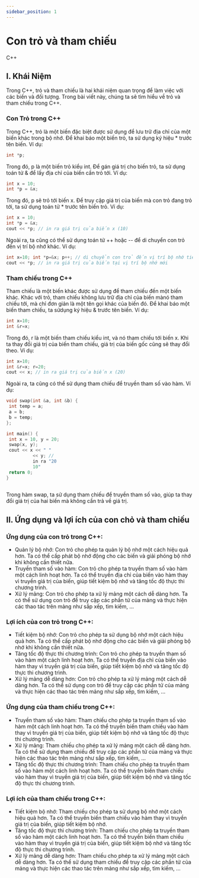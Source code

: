 ```yaml
---
sidebar_position: 1
---
```

# Con trỏ và tham chiếu
C++

## I. Khái Niệm
Trong C++, trỏ và tham chiếu là hai khái niệm quan trọng để làm việc với các biến và đối tượng. Trong bài viết này, chúng ta sẽ tìm hiểu về trỏ và tham chiếu trong C++.
### Con Trỏ trong C++
Trong C++, trỏ là một biến đặc biệt được sử dụng để lưu trữ địa chỉ của một biến khác trong bộ nhớ. Để khai báo một biến trỏ, ta sử dụng ký hiệu * trước tên biến. Ví dụ:
```cpp
int *p;
```
Trong đó, p là một biến trỏ kiểu int. Để gán giá trị cho biến trỏ, ta sử dụng toán tử & để lấy địa chỉ của biến cần trỏ tới. Ví dụ:
```cpp
int x = 10;
int *p = &x;
```
Trong đó, p sẽ trỏ tới biến x. Để truy cập giá trị của biến mà con trỏ đang trỏ tới, ta sử dụng toán tử * trước tên biến trỏ. Ví dụ:
```cpp
int x = 10;
int *p = &x;
cout << *p; // in ra giá trị của biến x (10) 
```
Ngoài ra, ta cũng có thể sử dụng toán tử ++ hoặc -- để di chuyển con trỏ đến vị trí bộ nhớ khác. Ví dụ:
```cpp
int x=10; int *p=&x; p++; // di chuyển con trỏ đến vị trí bộ nhớ tiếp theo 
cout << *p; // in ra giá trị của biến tại vị trí bộ nhớ mới 
```
### Tham chiếu trong C++
Tham chiếu là một biến khác được sử dụng để tham chiếu đến một biến khác. Khác với trỏ, tham chiếu không lưu trữ địa chỉ của biến mànó tham chiếu tới, mà chỉ đơn giản là một tên gọi khác của biến đó. Để khai báo một biến tham chiếu, ta sửdụng ký hiệu & trước tên biến. Ví dụ:
```cpp
int x=10; 
int &r=x;
```
Trong đó, r là một biến tham chiếu kiểu int, và nó tham chiếu tới biến x. Khi ta thay đổi giá trị của biến tham chiếu, giá trị của biến gốc cũng sẽ thay đổi theo. Ví dụ:
```cpp
int x=10; 
int &r=x; r=20; 
cout << x; // in ra giá trị của biến x (20) 
```
Ngoài ra, ta cũng có thể sử dụng tham chiếu để truyền tham số vào hàm. Ví dụ:
```cpp
void swap(int &a, int &b) {
 int temp = a;
 a = b;
 b = temp;
};

int main() {
 int x = 10, y = 20;
 swap(x, y);
 cout << x << " "
          << y; //
          in ra "20
          10"
 return 0;
}
      
```
Trong hàm swap, ta sử dụng tham chiếu để truyền tham số vào, giúp ta thay đổi giá trị của hai biến mà không cần trả về giá trị.
## II. Ứng dụng và lợi ích của con chỏ và tham chiếu
### Ứng dụng của con trỏ trong C++:
- Quản lý bộ nhớ: Con trỏ cho phép ta quản lý bộ nhớ một cách hiệu quả hơn. Ta có thể cấp phát bộ nhớ động cho các biến và giải phóng bộ nhớ khi không cần thiết nữa.
- Truyền tham số vào hàm: Con trỏ cho phép ta truyền tham số vào hàm một cách linh hoạt hơn. Ta có thể truyền địa chỉ của biến vào hàm thay vì truyền giá trị của biến, giúp tiết kiệm bộ nhớ và tăng tốc độ thực thi chương trình.
- Xử lý mảng: Con trỏ cho phép ta xử lý mảng một cách dễ dàng hơn. Ta có thể sử dụng con trỏ để truy cập các phần tử của mảng và thực hiện các thao tác trên mảng như sắp xếp, tìm kiếm, …
### Lợi ích của con trỏ trong C++:
- Tiết kiệm bộ nhớ: Con trỏ cho phép ta sử dụng bộ nhớ một cách hiệu quả hơn. Ta có thể cấp phát bộ nhớ động cho các biến và giải phóng bộ nhớ khi không cần thiết nữa.
- Tăng tốc độ thực thi chương trình: Con trỏ cho phép ta truyền tham số vào hàm một cách linh hoạt hơn. Ta có thể truyền địa chỉ của biến vào hàm thay vì truyền giá trị của biến, giúp tiết kiệm bộ nhớ và tăng tốc độ thực thi chương trình.
- Xử lý mảng dễ dàng hơn: Con trỏ cho phép ta xử lý mảng một cách dễ dàng hơn. Ta có thể sử dụng con trỏ để truy cập các phần tử của mảng và thực hiện các thao tác trên mảng như sắp xếp, tìm kiếm, …

### Ứng dụng của tham chiếu trong C++:
- Truyền tham số vào hàm: Tham chiếu cho phép ta truyền tham số vào hàm một cách linh hoạt hơn. Ta có thể truyền biến tham chiếu vào hàm thay vì truyền giá trị của biến, giúp tiết kiệm bộ nhớ và tăng tốc độ thực thi chương trình.
- Xử lý mảng: Tham chiếu cho phép ta xử lý mảng một cách dễ dàng hơn. Ta có thể sử dụng tham chiếu để truy cập các phần tử của mảng và thực hiện các thao tác trên mảng như sắp xếp, tìm kiếm, …
- Tăng tốc độ thực thi chương trình: Tham chiếu cho phép ta truyền tham số vào hàm một cách linh hoạt hơn. Ta có thể truyền biến tham chiếu vào hàm thay vì truyền giá trị của biến, giúp tiết kiệm bộ nhớ và tăng tốc độ thực thi chương trình.

### Lợi ích của tham chiếu trong C++:

- Tiết kiệm bộ nhớ: Tham chiếu cho phép ta sử dụng bộ nhớ một cách hiệu quả hơn. Ta có thể truyền biến tham chiếu vào hàm thay vì truyền giá trị của biến, giúp tiết kiệm bộ nhớ.
- Tăng tốc độ thực thi chương trình: Tham chiếu cho phép ta truyền tham số vào hàm một cách linh hoạt hơn. Ta có thể truyền biến tham chiếu vào hàm thay vì truyền giá trị của biến, giúp tiết kiệm bộ nhớ và tăng tốc độ thực thi chương trình.
- Xử lý mảng dễ dàng hơn: Tham chiếu cho phép ta xử lý mảng một cách dễ dàng hơn. Ta có thể sử dụng tham chiếu để truy cập các phần tử của mảng và thực hiện các thao tác trên mảng như sắp xếp, tìm kiếm, …
